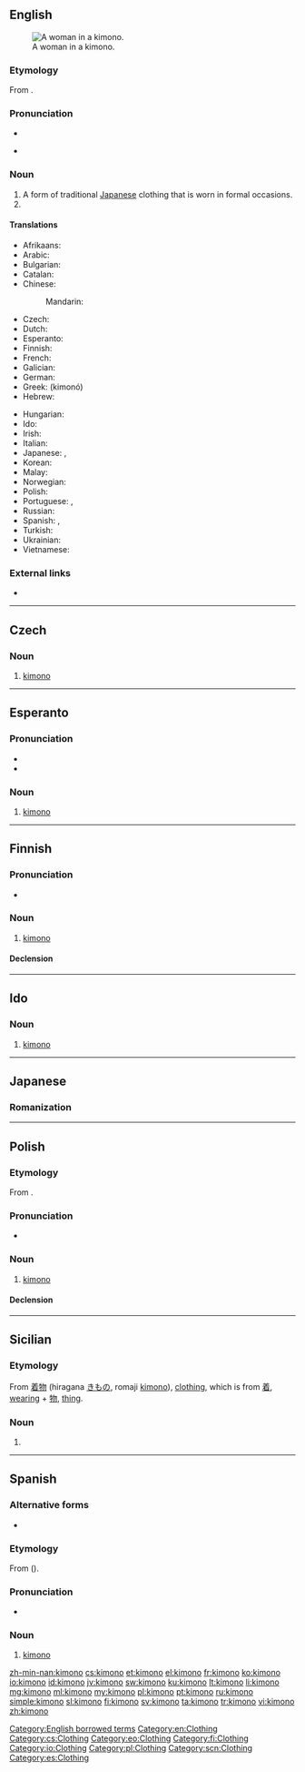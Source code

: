 {{also|kimonó|Kimono}}
==English==
[[Image:Chen Chengpo 1926.jpg|thumb|right|A woman in a kimono.]]

===Etymology===
From {{etyl|ja|en}} {{term|着物|tr=kimono|lang=ja}}.

===Pronunciation===
* {{audio|en-us-kimono.ogg|Audio (US)}}
* {{a|US}} {{IPA|/kɪˈmoʊˌnoʊ/}}

===Noun===
{{en-noun|pl=kimono|pl2=kimonos}}

# A form of traditional [[Japanese]] clothing that is worn in formal occasions.
# {{plural of|kimono}}

====Translations====
{{trans-top|traditional Japanese clothing}}
* Afrikaans: {{t|af|kimono}}
* Arabic: {{t-|ar|كيمونو|tr=kīmūnū}}
* Bulgarian: {{t-|bg|кимоно|n|tr=kimono}}
* Catalan: {{t-|ca|quimono|m}}
* Chinese:
*: Mandarin: {{t-|cmn|和服|tr=héfú|sc=Hani}}
* Czech: {{t+|cs|kimono|n}}
* Dutch: {{t|nl|kimono|m}}
* Esperanto: {{t-|eo|kimono}}
* Finnish: {{t+|fi|kimono}}
* French: {{t+|fr|kimono|m}}
* Galician: {{t-|gl|quimono|m}}
* German: {{t-|de|Kimono|m}}
* Greek: {{t+|el|κιμονό|n}} (kimonó)
* Hebrew: {{t+|he|קימונו}}
{{trans-mid}}
* Hungarian: {{t+|hu|kimonó}}
* Ido: {{t+|io|kimono}}
* Irish: {{t|ga|cimeonó|m}}
* Italian: {{t-|it|chimono|m}}
* Japanese: {{t+|ja|着物|tr=kimono}}, {{t+|ja|和服|tr=wafuku}}
* Korean: {{t+|ko|기모노|sc=Hang}}
* Malay: {{t-|ms|kimono}}
* Norwegian: {{t-|no|kimono|m}}
* Polish: {{t+|pl|kimono|n}}
* Portuguese: {{t+|pt|quimono|m}}, {{t+|pt|kimono|m}}
* Russian: {{t+|ru|кимоно|n|tr=kimonó}}
* Spanish: {{t-|es|kimono|m}}, {{t+|es|quimono|m}}
* Turkish: {{t+|tr|kimono}}
* Ukrainian: {{t+|uk|кімоно|n|tr=kimonó}}
* Vietnamese: {{t+|vi|kimono}}
{{trans-bottom}}

===External links===
* {{pedia}}

[[Category:English borrowed terms]]
[[Category:en:Clothing]]

----

==Czech==

===Noun===
{{cs-noun|g=n}}

# [[#English|kimono]] {{gloss|traditional Japanese clothing that is worn in formal occasions}}

[[Category:cs:Clothing]]

----

==Esperanto==

===Pronunciation===
* {{IPA|/kiˈmono/|lang=eo}}
* {{hyphenation|ki|mo|no}}

===Noun===
{{eo-noun}}

# [[#English|kimono]]

[[Category:eo:Clothing]]

----

==Finnish==

===Pronunciation===
* {{rhymes|ono|lang=fi}}

===Noun===
{{fi-noun}}

# [[#English|kimono]]

====Declension====
{{fi-decl-palvelu|kimon}}

[[Category:fi:Clothing]]

----

==Ido==

===Noun===
{{io-noun|kimon}}

# [[#English|kimono]]

[[Category:io:Clothing]]

----

==Japanese==

===Romanization===
{{ja-romaji|きもの}}

----

==Polish==

===Etymology===
From {{etyl|ja|pl}} {{term|着物|tr=kimono|lang=ja}}.

===Pronunciation===
* {{audio|Pl-kimono.ogg|Audio}}

===Noun===
{{pl-noun|n}}

# [[#English|kimono]]

====Declension====
{{pl-decl-noun
|kimono|kimona
|kimona|kimon
|kimonu|kimonom
|kimono|kimona
|kimonem|kimonami
|kimonie|kimonach
|kimono|kimona
}}

[[Category:pl:Clothing]]

----

==Sicilian==

===Etymology===
From {{etyl|ja|scn}} [[着物]] (hiragana [[きもの]], romaji [[kimono]]), [[clothing]], which is from [[着]], [[wearing]] + [[物]], [[thing]].

===Noun===
{{scn-noun|kimon|m|o|o}}

# {{alternative form of|chimonu|lang=scn}}

[[Category:scn:Clothing]]

----

==Spanish==

===Alternative forms===
* {{l|es|quimono}}
{{wikipedia|lang=es}}

===Etymology===
From {{etyl|ja|es}} {{term|着物|lang=ja}} ({{term|きもの|sc=Jpan|tr=kimono|lit=wearing thing|lang=ja}}).

===Pronunciation===
* {{IPA|/ki.ˈmo.no/|lang=es}}

===Noun===
{{es-noun|m}}

# [[#English|kimono]]

[[Category:es:Clothing]]

[[zh-min-nan:kimono]]
[[cs:kimono]]
[[et:kimono]]
[[el:kimono]]
[[fr:kimono]]
[[ko:kimono]]
[[io:kimono]]
[[id:kimono]]
[[jv:kimono]]
[[sw:kimono]]
[[ku:kimono]]
[[lt:kimono]]
[[li:kimono]]
[[mg:kimono]]
[[ml:kimono]]
[[my:kimono]]
[[pl:kimono]]
[[pt:kimono]]
[[ru:kimono]]
[[simple:kimono]]
[[sl:kimono]]
[[fi:kimono]]
[[sv:kimono]]
[[ta:kimono]]
[[tr:kimono]]
[[vi:kimono]]
[[zh:kimono]]